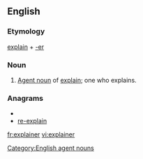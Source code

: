 ==English==

===Etymology===
[[explain]] + [[-er]]

===Noun===

{{en-noun}}

# [[agent noun|Agent noun]] of [[explain]]; one who explains.

===Anagrams===
* {{alphagram|aeeilnprx}}
* [[re-explain#English|re-explain]]


[[Category:English agent nouns]]

[[fr:explainer]]
[[vi:explainer]]